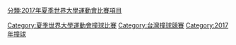 [[分類:2017年夏季世界大學運動會比賽項目|分類:2017年夏季世界大學運動會比賽項目]]
[[Category:夏季世界大學運動會撞球比賽|Category:夏季世界大學運動會撞球比賽]]
[[Category:台灣撞球競賽|Category:台灣撞球競賽]]
[[Category:2017年撞球|Category:2017年撞球]]
